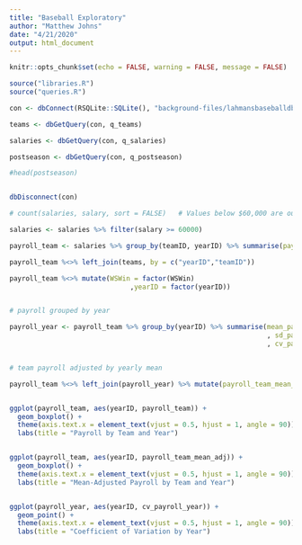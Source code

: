 ```yaml
---
title: "Baseball Exploratory"
author: "Matthew Johns"
date: "4/21/2020"
output: html_document
---
```


```r
knitr::opts_chunk$set(echo = FALSE, warning = FALSE, message = FALSE)
```

```r

source("libraries.R")
source("queries.R")

```

```r

con <- dbConnect(RSQLite::SQLite(), "background-files/lahmansbaseballdb.sqlite")

teams <- dbGetQuery(con, q_teams)

salaries <- dbGetQuery(con, q_salaries)

postseason <- dbGetQuery(con, q_postseason)

#head(postseason)


dbDisconnect(con)

```



```r

# count(salaries, salary, sort = FALSE)   # Values below $60,000 are outliers

salaries <- salaries %>% filter(salary >= 60000)

```


```r

payroll_team <- salaries %>% group_by(teamID, yearID) %>% summarise(payroll_team = sum(salary)/1000000)   # in millions

payroll_team %<>% left_join(teams, by = c("yearID","teamID"))                                             # adds the teams columns

payroll_team %<>% mutate(WSWin = factor(WSWin)                                                            # typing to factor
                              ,yearID = factor(yearID))


# payroll grouped by year

payroll_year <- payroll_team %>% group_by(yearID) %>% summarise(mean_payroll_year = mean(payroll_team)
                                                                , sd_payroll_year = sqrt(var(payroll_team))
                                                                , cv_payroll_year = sd_payroll_year / mean_payroll_year)   


# team payroll adjusted by yearly mean

payroll_team %<>% left_join(payroll_year) %>% mutate(payroll_team_mean_adj = payroll_team / mean_payroll_year)   



```




```r

ggplot(payroll_team, aes(yearID, payroll_team)) + 
  geom_boxplot() + 
  theme(axis.text.x = element_text(vjust = 0.5, hjust = 1, angle = 90)) + 
  labs(title = "Payroll by Team and Year")


ggplot(payroll_team, aes(yearID, payroll_team_mean_adj)) + 
  geom_boxplot() + 
  theme(axis.text.x = element_text(vjust = 0.5, hjust = 1, angle = 90)) + 
  labs(title = "Mean-Adjusted Payroll by Team and Year")


ggplot(payroll_year, aes(yearID, cv_payroll_year)) + 
  geom_point() + 
  theme(axis.text.x = element_text(vjust = 0.5, hjust = 1, angle = 90)) + 
  labs(title = "Coefficient of Variation by Year")

```






















